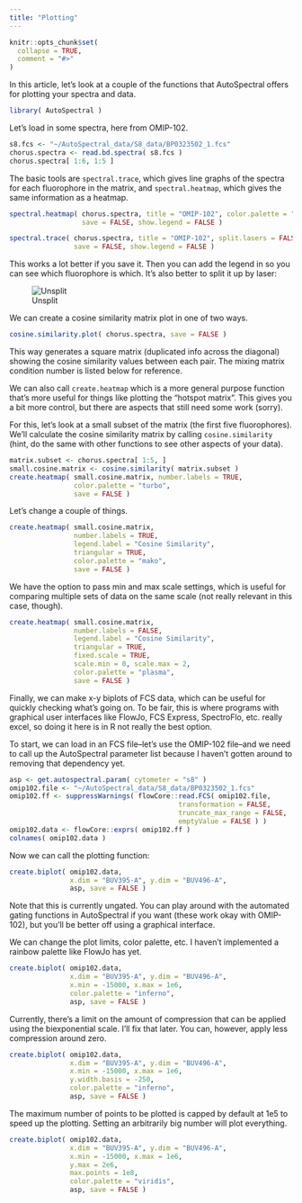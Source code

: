 ```yaml
---
title: "Plotting"
---
```


```r
knitr::opts_chunk$set(
  collapse = TRUE,
  comment = "#>"
)
```

In this article, let's look at a couple of the functions that AutoSpectral offers for plotting your spectra and data.

```r
library( AutoSpectral )
```

Let's load in some spectra, here from OMIP-102.
```r
s8.fcs <- "~/AutoSpectral_data/S8_data/BP0323502_1.fcs"
chorus.spectra <- read.bd.spectra( s8.fcs )
chorus.spectra[ 1:6, 1:5 ]
```
The basic tools are `spectral.trace`, which gives line graphs of the spectra for each fluorophore in the matrix, and `spectral.heatmap`, which gives the same information as a heatmap.

```r
spectral.heatmap( chorus.spectra, title = "OMIP-102", color.palette = "mako",
                  save = FALSE, show.legend = FALSE )
```

```r
spectral.trace( chorus.spectra, title = "OMIP-102", split.lasers = FALSE,
                save = FALSE, show.legend = FALSE )
```
This works a lot better if you save it. Then you can add the legend in so you can see which fluorophore is which. It's also better to split it up by laser:

![Unsplit](figures/OMIP102.jpg)

We can create a cosine similarity matrix plot in one of two ways.

```r
cosine.similarity.plot( chorus.spectra, save = FALSE )
```
This way generates a square matrix (duplicated info across the diagonal) showing the cosine similarity values between each pair. The mixing matrix condition number is listed below for reference.

We can also call `create.heatmap` which is a more general purpose function that's more useful for things like plotting the "hotspot matrix". This gives you a bit more control, but there are aspects that still need some work (sorry).

For this, let's look at a small subset of the matrix (the first five fluorophores). We'll calculate the cosine similarity matrix by calling `cosine.similarity` (hint, do the same with other functions to see other aspects of your data).

```r
matrix.subset <- chorus.spectra[ 1:5, ]
small.cosine.matrix <- cosine.similarity( matrix.subset )
create.heatmap( small.cosine.matrix, number.labels = TRUE,
                color.palette = "turbo",
                save = FALSE )
```

Let's change a couple of things.
```r
create.heatmap( small.cosine.matrix, 
                number.labels = TRUE,
                legend.label = "Cosine Similarity",
                triangular = TRUE,
                color.palette = "mako",
                save = FALSE )
```

We have the option to pass min and max scale settings, which is useful for comparing multiple sets of data on the same scale (not really relevant in this case, though).
```r
create.heatmap( small.cosine.matrix, 
                number.labels = FALSE,
                legend.label = "Cosine Similarity",
                triangular = TRUE,
                fixed.scale = TRUE,
                scale.min = 0, scale.max = 2,
                color.palette = "plasma",
                save = FALSE )
```

Finally, we can make x-y biplots of FCS data, which can be useful for quickly checking what's going on. To be fair, this is where programs with graphical user interfaces like FlowJo, FCS Express, SpectroFlo, etc. really excel, so doing it here is in R not really the best option.

To start, we can load in an FCS file--let's use the OMIP-102 file--and we need to call up the AutoSpectral parameter list because I haven't gotten around to removing that dependency yet.

```r
asp <- get.autospectral.param( cytometer = "s8" )
omip102.file <- "~/AutoSpectral_data/S8_data/BP0323502_1.fcs"
omip102.ff <- suppressWarnings( flowCore::read.FCS( omip102.file, 
                                          transformation = FALSE,
                                          truncate_max_range = FALSE,
                                          emptyValue = FALSE ) )
omip102.data <- flowCore::exprs( omip102.ff )
colnames( omip102.data )
```

Now we can call the plotting function:
```r
create.biplot( omip102.data,
               x.dim = "BUV395-A", y.dim = "BUV496-A",
               asp, save = FALSE )
```
Note that this is currently ungated. You can play around with the automated gating functions in AutoSpectral if you want (these work okay with OMIP-102), but you'll be better off using a graphical interface.

We can change the plot limits, color palette, etc.
I haven't implemented a rainbow palette like FlowJo has yet.
```r
create.biplot( omip102.data,
               x.dim = "BUV395-A", y.dim = "BUV496-A",
               x.min = -15000, x.max = 1e6,
               color.palette = "inferno",
               asp, save = FALSE )
```
Currently, there's a limit on the amount of compression that can be applied using the biexponential scale. I'll fix that later. You can, however, apply less compression around zero.

```r
create.biplot( omip102.data,
               x.dim = "BUV395-A", y.dim = "BUV496-A",
               x.min = -15000, x.max = 1e6,
               y.width.basis = -250,
               color.palette = "inferno",
               asp, save = FALSE )
```

The maximum number of points to be plotted is capped by default at 1e5 to speed up the plotting. Setting an arbitrarily big number will plot everything.

```r
create.biplot( omip102.data,
               x.dim = "BUV395-A", y.dim = "BUV496-A",
               x.min = -15000, x.max = 1e6,
               y.max = 2e6,
               max.points = 1e8,
               color.palette = "viridis",
               asp, save = FALSE )
```


